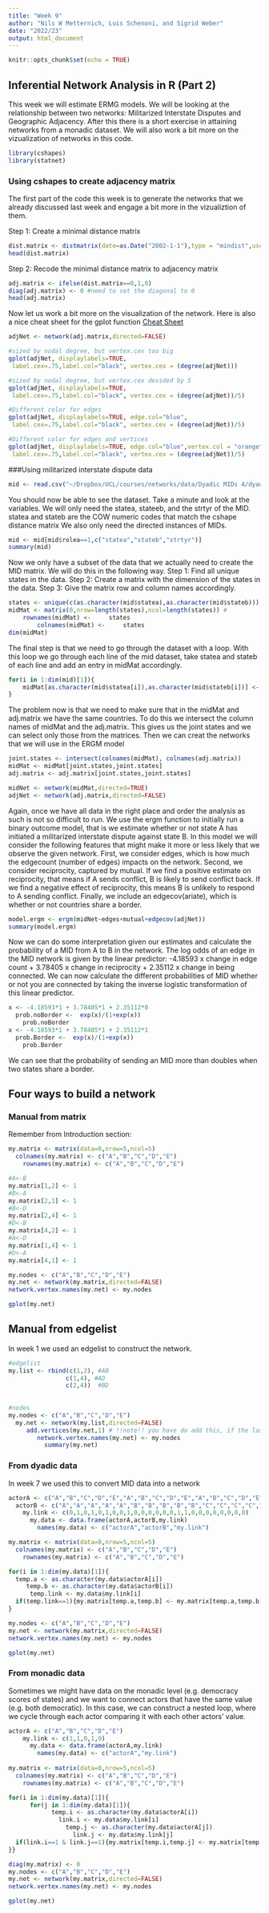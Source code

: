 ```yaml
---
title: "Week 9"
author: "Nils W Metternich, Luis Schenoni, and Sigrid Weber"
date: "2022/23"
output: html_document
---
```


```r
knitr::opts_chunk$set(echo = TRUE)
```


## Inferential Network Analysis in R (Part 2)

This week we will estimate ERMG models. We will be looking at the relationship between two networks: Militarized Interstate Disputes and Geographic Adjacency. After this there is a short exercise in attaining networks from a monadic dataset. We will also work a bit more on the vizualization of networks in this code.



```r
library(cshapes)
library(statnet)
```
### Using cshapes to create adjacency matrix

The first part of the code this week is to generate the networks that we already discussed last week and engage a bit more in the vizualiztion of them.

Step 1: Create a minimal distance matrix
```r
dist.matrix <- distmatrix(date=as.Date("2002-1-1"),type = "mindist",useGW = FALSE)
head(dist.matrix)
```

Step 2: Recode the minimal distance matrix to adjacency matrix
```r
adj.matrix <- ifelse(dist.matrix==0,1,0)
diag(adj.matrix) <- 0 #need to set the diagonal to 0
head(adj.matrix)
```

Now let us work a bit more on the visualization of the network. Here is also a nice cheat sheet for the gplot function [Cheat Sheet](https://www.uni-due.de/hummell/man/sna/.sna.gplot.pdf)

```r
adjNet <- network(adj.matrix,directed=FALSE)

#sized by nodal degree, but vertex.cex too big
gplot(adjNet, displaylabels=TRUE,
 label.cex=.75,label.col="black", vertex.cex = (degree(adjNet)))

#sized by nodal degree, but vertex.cex devided by 5
gplot(adjNet, displaylabels=TRUE,
 label.cex=.75,label.col="black", vertex.cex = (degree(adjNet))/5)

#Different color for edges
gplot(adjNet, displaylabels=TRUE, edge.col="blue",
 label.cex=.75,label.col="black", vertex.cex = (degree(adjNet))/5)

#Different color for edges and vertices
gplot(adjNet, displaylabels=TRUE, edge.col="blue",vertex.col = "orange",
 label.cex=.75,label.col="black", vertex.cex = (degree(adjNet))/5)


```

###Using militarized interstate dispute data

```r
mid <- read.csv("~/Dropbox/UCL/courses/networks/data/Dyadic MIDs 4/dyadic_mid_4.02.csv") #First we load the data. You will need to change the path to do this.
```

You should now be able to see the dataset. Take a minute and look at the variables. We will only need the statea, stateeb, and the strtyr of the MID. statea and stateb are the COW numeric codes that match the cshape distance matrix We also only need the directed instances of MIDs.

```r
mid <- mid[mid$rolea==1,c("statea","stateb","strtyr")]
summary(mid)
```

Now we only have a subset of the data that we actually need to create the MID matrix. We will do this in the following way. Step 1: Find all unique states in the data. Step 2: Create a matrix with the dimension of the states in the data. Step 3: Give the matrix row and column names accordingly. 

```r
states <- unique(c(as.character(mid$statea),as.character(mid$stateb)))
midMat <- matrix(0,nrow=length(states),ncol=length(states)) # 
	rownames(midMat) <- 	states
		colnames(midMat) <- 	states
dim(midMat)
```		

The final step is that we need to go through the dataset with a loop. With this loop we go through each line of the mid dataset, take statea and stateb of each line and add an entry in midMat accordingly.
```r
for(i in 1:dim(mid)[1]){
	midMat[as.character(mid$statea[i]),as.character(mid$stateb[i])] <- midMat[as.character(mid$statea[i]),as.character(mid$stateb[i])]+1
}

```

The problem now is that we need to make sure that in the midMat and adj.matrix we have the same countries. To do this we intersect the column names of midMat and the adj.matrix. This gives us the joint states and we can select only those from the matrices. Then we can creat the networks that we will use in the ERGM model

```r
joint.states <- intersect(colnames(midMat), colnames(adj.matrix))
midMat <- midMat[joint.states,joint.states]
adj.matrix <- adj.matrix[joint.states,joint.states]

midNet <- network(midMat,directed=TRUE)
adjNet <- network(adj.matrix,directed=FALSE)
```


Again, once we have all data in the right place and order the analysis as such is not so difficult to run. We use the ergm function to initially run a binary outcome model, that is we estimate whether or not state A has initiated a militarized interstate dispute against state B. In this model we will consider the following features that might make it more or less likely that we observe the given network. First, we consider edges, which is how much the edgecount (number of edges) impacts on the network. Second, we consider reciprocity, captured by mutual. If we find a positive estimate on reciprocity, that means if A sends conflict, B is likely to send conflict back. If we find a negative effect of reciprocity, this means B is unlikely to respond to A sending conflict. Finally, we include an edgecov(ariate), which is whether or not countries share a border. 

```r
model.ergm <- ergm(midNet~edges+mutual+edgecov(adjNet))
summary(model.ergm)
```

Now we can do some interpretation given our estimates and calculate the probability of a MID from A to B in the network. The log odds of an edge in the MID network is given by the linear predictor: -4.18593 x change in edge count +  3.78405 x change in reciprocity  + 2.35112 x change in being connected. We can now calculate the different probabilities of MID whether or not you are connected by taking the inverse logistic transformation of this linear predictor.

```r
x <- -4.18593*1 + 3.78405*1 + 2.35112*0
  prob.noBorder <-  exp(x)/(1+exp(x))
    prob.noBorder
x <- -4.18593*1 + 3.78405*1 + 2.35112*1
  prob.Border <-  exp(x)/(1+exp(x))
    prob.Border
```
We can see that the probability of sending an MID more than doubles when two states share a border.

## Four ways to build a network

### Manual from matrix
Remember from Introduction section:
```r
my.matrix <- matrix(data=0,nrow=5,ncol=5)
  colnames(my.matrix) <- c("A","B","C","D","E")
    rownames(my.matrix) <- c("A","B","C","D","E")

#A<-B
my.matrix[1,2] <- 1
#B<-A
my.matrix[2,1] <- 1
#B<-D
my.matrix[2,4] <- 1
#D<-B
my.matrix[4,2] <- 1
#A<-D
my.matrix[1,4] <- 1
#D<-A
my.matrix[4,1] <- 1

my.nodes <- c("A","B","C","D","E")
my.net <- network(my.matrix,directed=FALSE)
network.vertex.names(my.net) <- my.nodes

gplot(my.net)

```

## Manual from edgelist
In week 1 we used an edgelist to construct the network.

```r
#edgelist
my.list <- rbind(c(1,2), #AB
                c(1,4), #AD
                c(2,4))  #BD
              
 
#nodes
my.nodes <- c("A","B","C","D","E")
  my.net <- network(my.list,directed=FALSE)
     add.vertices(my.net,1) # !!note!! you have do add this, if the last node is an isolate
        network.vertex.names(my.net) <- my.nodes
          summary(my.net)

```

### From dyadic data
In week 7 we used this to convert MID data into a network

```r
actorA <- c("A","B","C","D","E","A","B","C","D","E","A","B","C","D","E","A","B","C","D","E","A","B","C","D","E") 
  actorB <- c("A","A","A","A","A","B","B","B","B","B","C","C","C","C","C","D","D","D","D","D","E","E","E","E","E") 
    my.link <- c(0,1,0,1,0,1,0,0,1,0,0,0,0,0,0,1,1,0,0,0,0,0,0,0,0)      
      my.data <- data.frame(actorA,actorB,my.link)
        names(my.data) <- c("actorA","actorB","my.link")

my.matrix <- matrix(data=0,nrow=5,ncol=5)
  colnames(my.matrix) <- c("A","B","C","D","E")
    rownames(my.matrix) <- c("A","B","C","D","E")

for(i in 1:dim(my.data)[1]){
  temp.a <- as.character(my.data$actorA[i])
     temp.b <- as.character(my.data$actorB[i])
      temp.link <- my.data$my.link[i]
  if(temp.link==1){my.matrix[temp.a,temp.b] <- my.matrix[temp.a,temp.b]+1 }
}

my.nodes <- c("A","B","C","D","E")
my.net <- network(my.matrix,directed=FALSE)
network.vertex.names(my.net) <- my.nodes

gplot(my.net)

```

### From monadic data
Sometimes we might have data on the monadic level (e.g. democracy scores of states) and we want to connect actors that have the same value (e.g. both democratic). In this case, we can construct a nested loop, where we cycle through each actor comparing it with each other actors' value.
```r
actorA <- c("A","B","C","D","E") 
    my.link <- c(1,1,0,1,0)      
      my.data <- data.frame(actorA,my.link)
        names(my.data) <- c("actorA","my.link")
        
my.matrix <- matrix(data=0,nrow=5,ncol=5)
  colnames(my.matrix) <- c("A","B","C","D","E")
    rownames(my.matrix) <- c("A","B","C","D","E")

for(i in 1:dim(my.data)[1]){
      for(j in 1:dim(my.data)[1]){
            temp.i <- as.character(my.data$actorA[i])
              link.i <- my.data$my.link[i]
                temp.j <- as.character(my.data$actorA[j])
                  link.j <- my.data$my.link[j]
  if(link.i==1 & link.j==1){my.matrix[temp.i,temp.j] <- my.matrix[temp.i,temp.j]+1}
}}

diag(my.matrix) <- 0
my.nodes <- c("A","B","C","D","E")
my.net <- network(my.matrix,directed=FALSE)
network.vertex.names(my.net) <- my.nodes

gplot(my.net)
```
